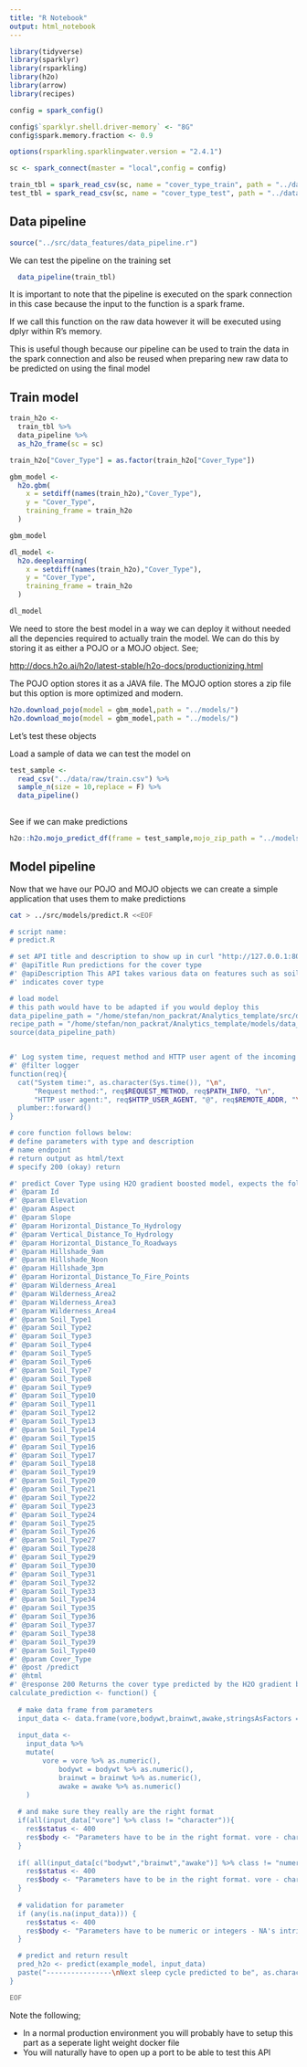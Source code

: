 ```yaml
---
title: "R Notebook"
output: html_notebook
---
```


```r
library(tidyverse)
library(sparklyr)
library(rsparkling)
library(h2o)
library(arrow)
library(recipes)

config = spark_config()

config$`sparklyr.shell.driver-memory` <- "8G"
config$spark.memory.fraction <- 0.9

options(rsparkling.sparklingwater.version = "2.4.1")

sc <- spark_connect(master = "local",config = config)
```

```r
train_tbl = spark_read_csv(sc, name = "cover_type_train", path = "../data/raw/train.csv")
test_tbl = spark_read_csv(sc, name = "cover_type_test", path = "../data/raw/test.csv")
```

## Data pipeline

```r
source("../src/data_features/data_pipeline.r")
```

We can test the pipeline on the training set

```r
  data_pipeline(train_tbl)
```


It is important to note that the pipeline is executed on the spark connection in this case because the input to the function is a spark frame.

If we call this function on the raw data however it will be executed using dplyr within R's memory.

This is useful though because our pipeline can be used to train the data in the spark connection and also be reused when preparing new raw data to be predicted on using the final model

## Train model

```r
train_h2o <- 
  train_tbl %>% 
  data_pipeline %>% 
  as_h2o_frame(sc = sc)

train_h2o["Cover_Type"] = as.factor(train_h2o["Cover_Type"])
```

```r
gbm_model <- 
  h2o.gbm(
    x = setdiff(names(train_h2o),"Cover_Type"),
    y = "Cover_Type",
    training_frame = train_h2o
  )
```

```r
gbm_model
```

```r
dl_model <- 
  h2o.deeplearning(
    x = setdiff(names(train_h2o),"Cover_Type"),
    y = "Cover_Type",
    training_frame = train_h2o
  )
```

```r
dl_model
```

We need to store the best model in a way we can deploy it without needed all the depencies required to actually train the model. We can do this by storing it as either a POJO or a MOJO object. See;  

<http://docs.h2o.ai/h2o/latest-stable/h2o-docs/productionizing.html>  

The POJO option stores it as a JAVA file. The MOJO option stores a zip file but this option is more optimized and modern.

```r
h2o.download_pojo(model = gbm_model,path = "../models/")
h2o.download_mojo(model = gbm_model,path = "../models/")
```

Let's test these objects

Load a sample of data we can test the model on

```r
test_sample <- 
  read_csv("../data/raw/train.csv") %>% 
  sample_n(size = 10,replace = F) %>% 
  data_pipeline()
  
```

See if we can make predictions

```r
h2o::h2o.mojo_predict_df(frame = test_sample,mojo_zip_path = "../models/GBM_model_R_1553005339156_4.zip")
```

## Model pipeline

Now that we have our POJO and MOJO objects we can create a simple application that uses them to make predictions

```bash
cat > ../src/models/predict.R <<EOF

# script name:
# predict.R

# set API title and description to show up in curl "http://127.0.0.1:8000/predict"/__swagger__/
#' @apiTitle Run predictions for the cover type
#' @apiDescription This API takes various data on features such as soil samples related to the forest canopy and predicts what cover type is present.
#' indicates cover type

# load model
# this path would have to be adapted if you would deploy this
data_pipeline_path = "/home/stefan/non_packrat/Analytics_template/src/data_features/data_pipeline.r"
recipe_path = "/home/stefan/non_packrat/Analytics_template/models/data_recipe_pipeline.rds"
source(data_pipeline_path)


#' Log system time, request method and HTTP user agent of the incoming request
#' @filter logger
function(req){
  cat("System time:", as.character(Sys.time()), "\n",
      "Request method:", req$REQUEST_METHOD, req$PATH_INFO, "\n",
      "HTTP user agent:", req$HTTP_USER_AGENT, "@", req$REMOTE_ADDR, "\n")
  plumber::forward()
}

# core function follows below:
# define parameters with type and description
# name endpoint
# return output as html/text
# specify 200 (okay) return

#' predict Cover Type using H2O gradient boosted model, expects the following variables as imput
#' @param Id
#' @param Elevation
#' @param Aspect
#' @param Slope
#' @param Horizontal_Distance_To_Hydrology
#' @param Vertical_Distance_To_Hydrology
#' @param Horizontal_Distance_To_Roadways
#' @param Hillshade_9am
#' @param Hillshade_Noon
#' @param Hillshade_3pm
#' @param Horizontal_Distance_To_Fire_Points
#' @param Wilderness_Area1
#' @param Wilderness_Area2
#' @param Wilderness_Area3
#' @param Wilderness_Area4
#' @param Soil_Type1
#' @param Soil_Type2
#' @param Soil_Type3
#' @param Soil_Type4
#' @param Soil_Type5
#' @param Soil_Type6
#' @param Soil_Type7
#' @param Soil_Type8
#' @param Soil_Type9
#' @param Soil_Type10
#' @param Soil_Type11
#' @param Soil_Type12
#' @param Soil_Type13
#' @param Soil_Type14
#' @param Soil_Type15
#' @param Soil_Type16
#' @param Soil_Type17
#' @param Soil_Type18
#' @param Soil_Type19
#' @param Soil_Type20
#' @param Soil_Type21
#' @param Soil_Type22
#' @param Soil_Type23
#' @param Soil_Type24
#' @param Soil_Type25
#' @param Soil_Type26
#' @param Soil_Type27
#' @param Soil_Type28
#' @param Soil_Type29
#' @param Soil_Type30
#' @param Soil_Type31
#' @param Soil_Type32
#' @param Soil_Type33
#' @param Soil_Type34
#' @param Soil_Type35
#' @param Soil_Type36
#' @param Soil_Type37
#' @param Soil_Type38
#' @param Soil_Type39
#' @param Soil_Type40
#' @param Cover_Type
#' @post /predict
#' @html
#' @response 200 Returns the cover type predicted by the H2O gradient boosted classifier
calculate_prediction <- function() {
  
  # make data frame from parameters
  input_data <- data.frame(vore,bodywt,brainwt,awake,stringsAsFactors = FALSE)
  
  input_data <- 
    input_data %>% 
    mutate(
        vore = vore %>% as.numeric(),
            bodywt = bodywt %>% as.numeric(),
            brainwt = brainwt %>% as.numeric(),
            awake = awake %>% as.numeric()
    )
  
  # and make sure they really are the right format
  if(all(input_data["vore"] %>% class != "character")){
    res$status <- 400
    res$body <- "Parameters have to be in the right format. vore - character"
  }
  
  if( all(input_data[c("bodywt","brainwt","awake")] %>% class != "numeric") ){
    res$status <- 400
    res$body <- "Parameters have to be in the right format. vore - character"
  }
  
  # validation for parameter
  if (any(is.na(input_data))) {
    res$status <- 400
    res$body <- "Parameters have to be numeric or integers - NA's intriduced by coercion"
  }

  # predict and return result
  pred_h2o <- predict(example_model, input_data)
  paste("----------------\nNext sleep cycle predicted to be", as.character(pred_rf), "\n----------------\n")
}

EOF
```

Note the following;

- In a normal production environment you will probably have to setup this part as a seperate light weight docker file  
- You will naturally have to open up a port to be able to test this API  
